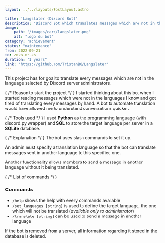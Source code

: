 ```yaml
---
layout: ../../layouts/PostLayout.astro

title: 'Langslater (Discord Bot)'
description: "Discord Bot which translates messages which are not in the language selected by the servers' administrators."
image:
    path: "/images/card/langslater.png"
    alt: "Logo du bot"
category: "achievement"
status: "maintenance"
from: 2022-09-21
to: 2023-07-23
duration: "1 years"
link: 'https://github.com/TristanB0/Langslater'
---
```


This project has for goal to translate every messages which are not in the language selected by Discord server administrators.


{ /* Reason to start the project */ }
I started thinking about this bot when I started reading messages which were not in the languages I know and got tired of translating every messages by hand. A bot to automate translation would have allowed me to understand conversations quicker.


{ /* Tools used */ }
I used **Python** as the programming language (with discord.py wrapper) and **SQL** to store the target language per server in a **SQLite** database.


{ /* Explanation */ }
The bot uses slash commands to set it up.

An admin must specify a translation language so that the bot can translate messages sent in another language to this specified one.

Another functionality allows members to send a message in another language without it being translated.


{ /* List of commands */ }
### Commands

- `/help` shows the help with every commands available
- `/set_languages [string]` is used to define the target language, the one which will not be translated (*available only to administrator*)
- `/translate [string]` can be used to send a message in another language


If the bot is removed from a server, all information regarding it stored in the database is deleted.
